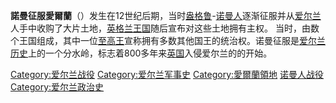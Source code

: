 {{Multiple issues|
{{Copy edit|time=2020-09-11T00:17:01+00:00}}
{{Expand language|1=en|time=2020-09-11T00:17:01+00:00}}
{{Unreferenced|time=2020-09-11T00:17:01+00:00}}
}}
'''諾曼征服愛爾蘭'''（{{lang-en|Norman invasion of Ireland}}）发生在12世纪后期，当时[[盎格鲁|盎格鲁]]-[[诺曼人|诺曼人]]逐渐征服并从[[爱尔兰|爱尔兰]]人手中收购了大片土地，[[英格兰王国|英格兰王国]]随后宣布对这些土地拥有主权。 当时，{{le|盖尔爱尔兰|Gaelic Ireland}}由数个王国组成，其中一位[[至高王|至高王]]宣称拥有多数其他国王的统治权。诺曼征服是[[爱尔兰历史|爱尔兰历史]]上的一个分水岭，标志着800多年来[[英国|英国]]入侵爱尔兰的的开始。

[[Category:爱尔兰战役|Category:爱尔兰战役]]
[[Category:爱尔兰军事史|Category:爱尔兰军事史]]
[[Category:愛爾蘭領地|Category:愛爾蘭領地]]
[[Category:诺曼人战役|]]
[[Category:爱尔兰政治史|Category:爱尔兰政治史]]